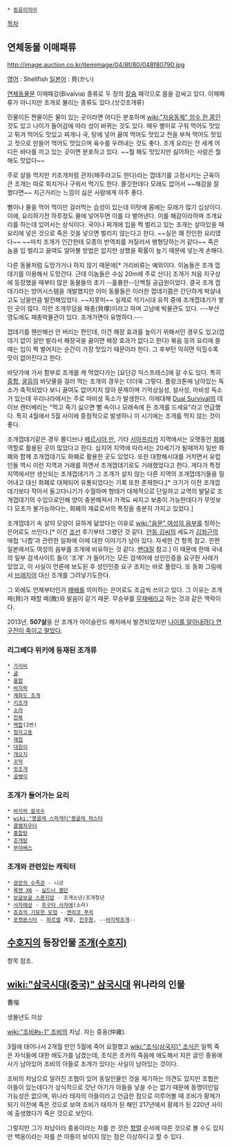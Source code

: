  * [[동음이의어]]

[[목차]]
== 연체동물 이매패류 ==
http://image.auction.co.kr/itemimage/04/8f/80/048f80790.jpg

[[영어]] : Shellfish
[[일본어]] : 貝(かい)

[[연체동물]]문 이매패강(Bivalvia) 종류로 두 장의 [[칼슘]] 패각으로 몸을 감싸고 있다. 이매패류가 아니지만 조개로 불리는 종류도 있다.(삿갓조개류)

민물이든 짠물이든 물이 있는 곳이라면 어디든 분포하며 [[wiki:"자웅동체" 암수 한 몸]]인 것도 있고 나이가 들어감에 따라 성이 바뀌는 것도 있다. 매우 별미로 구워 먹어도 맛있고 튀겨 먹어도 맛있고 찌개나 국, 탕에 넣어 끓여 먹어도 맛있고 전을 부쳐 먹어도 맛있고 젓으로 만들어 먹어도 맛있으며 육수를 우려내는 것도 좋다. 조개 요리는 전 세계 어디든 바다를 끼고 있는 곳이면 분포하고 있다. ~~뭘 해도 맛있지만 싫어하는 사람은 뭘 해도 맛없다~~

주로 살을 먹지만 키조개처럼 관자(패주라고도 한다)라는 껍데기를 고정시키는 근육이 큰 조개는 따로 회치거나 구워서 먹기도 한다. 쫄깃한데다 모래도 없어서 ~~해감을 잘 했다면~~ 지근거리는 느낌이 싫은 사람에게 아주 좋다.

뻘이나 물을 먹어 먹이만 걸러먹는 습성이 있는데 이탓에 몸에는 모래가 많기 십상이다. 이에, 요리하기전 하루정도 물에 넣어두면 이를 다 뱉어낸다. 이를 해감이라하며 조개요리를 하는데 있어서는 상식이다. 국이나 찌개에 입을 쩍 벌리고 있는 조개는 살아있을 때 요리에 넣은 것으로 죽은 것을 넣으면 벌리지 않는다고 한다. ~~실은 꽤 잔인한 요리였다~~ ~~마치 조개가 인간한테 모종의 반역죄를 저질러서 팽형당하는거 같다~~ 죽은 놈을 입 벌리고 끓여도 알아볼 방법은 없지만 상했을 확률이 높기 때문에 넣는게 손해다.

다른 동물처럼 도망가거나 하지 않기 때문에[* 가리비류는 예외이다. 이놈들은 조개 껍데기를 이용해서 도망간다. 근데 이놈들은 수심 20m에 주로 산다] 조개가 처음 지구상에 등장했을 때부터 많은 동물들의 초기 --훌륭한--단백질 공급원이었다. 결국 조개 껍데기라는 방어시스템을 개발했지만 이미 동물들은 이러한 껍데기쯤은 간단하게 박살내고도 남을만큼 발전해있었다. ~~지못미~~ 실제로 석기시대 유적 중에 조개껍데기가 쌓인 곳이 많다. 이런 조개무덤을 패총(貝塚)이라고 하며 고남에 박물관도 있다. ---부산 영도에도 패총박물관이 있다. 조개가면이 유명하다.---

껍데기를 웬만해선 안 버리는 편인데, 이건 해장 효과를 높이기 위해서인 경우도 있고(껍데기 없이 살만 발라서 해장국을 끓이면 해장 효과가 없다고 한다) 볶음 등의 요리에 쓸 때는 입이 짝 벌어지는 순간이 가장 맛있기 때문이라 한다. 그 후부턴 익히면 익힐수록 맛이 없어진다고 한다.

바닷가에 가서 함부로 조개를 캐 먹었다가는 [요단강 익스프레스]에 갈 수도 있다. 특히 [[홍합]], [[굴]]등의 바닷물을 걸러 먹는 조개의 경우는 더더욱 그렇다. 플랑크톤에 남아있는 독소가 축적되었다 보니 끓여도 없어지지 않아 문제이며 기억상실성, 설사성, 마비성 독소가 있는데 우리나라에서는 주로 마비성 독소가 발생한다. 이에대해 [[Dual Survival]]의 데이브 캔터베리는 "먹고 죽기 싫으면 뻘 속이나 모래속에 든 조개를 드세요"라고 언급했다. 특히 4월에서 5월 사이에 중점적으로 발생하니 이 시기에는 조개를 먹지 않는 것이 좋다.

조개껍데기같은 경우 몰디브나 [[페르시아 만]], 기타 [[서아프리카]] 지역에서는 오랫동안 [[화폐]] 역할로 활용된 곳이 많았다고 한다. 심지어 지역에 따라서는 20세기가 될때까지 일반 화폐와 함께 조개껍데기도 화폐로 활용한 곳도 있었다. 또한 대항해시대를 거치면서 유럽인들 역시 이런 지역과 거래를 하면서 조개껍데기로도 거래했었다고 한다. 게다가 특정 지역에서만 생산되는 조개껍데기가 그 조개가 살지 않는 다른 지역의 조개껍데기들을 밀어내고 대신 화폐로 대체되어 유통되었다는 기록 또한 존재한다.[* 크기가 이전 조개껍데기보다 작아서 들고다니기가 수월하며 형태가 대체적으로 단일하고 교역의 발달로 조개껍데기의 수입으로인해 양이 충분해져서 가격도 싸지고 보충이 가능한데다가 무엇보다 모조가 불가능하다는, 화폐의 재료로서의 특징을 충분히 가지고 있었다.]

조개껍데기 속 살의 모양이 묘하게 닮았다는 이유로 [[wiki:"음문" 여성의 음부]]를 칭하는 은어로도 쓰인다.[* 이건 [[조선]] 후기부터 그랬던 것 같다. [[안동 김씨]]의 세도가 [[김좌근]]의 애첩 '나합'과 관련한 일화에 이에 대한 이야기가 남아 있다. 자세한 건 항목 참고. 한편 일본에서도 여성의 음부를 조개에 비유하는 것 같다. [[밴대질]] 참고.] 이 때문에 한때 국내의 일부 검색사이트 들이 '조개' 가 들어가는 모든 검색어에 성인인증을 요구한 사례가 있었고, 이 사실이 언론에 보도된 후 성인인증 요구 조치는 바로 풀렸다. 또 동화 그림에서 [[브래지어]] 대신 조개를 그려넣기도한다.

그 외에도 언제부터인가 [[패배]]를 의미하는 은어로도 조금씩 쓰이고 있다. 그 이유는 조개 패(貝)가 패할 패(敗)와 발음이 같기 때문. 무승부를 [[무재배]]라고 하는 것과 같은 맥락이다.

2013년, '''507살'''을 산 조개가 아이슬란드 해저에서 발견되었지만 [http://www.mt.co.kr/view/mtview.php?type=1&no=2013111513362984853&outlink=1 나이를 알아내려다 연구진이 죽이고 말았다].

=== 리그베다 위키에 등재된 조개류 === 
 * [[가리비]]
 * [[굴]]
 * [[홍합]]
 * [[바지락]]
 * [[계화도 조개]]
 * [[키조개]]
 * [[소라]]
 * [[전복]]
 * [[백합]](2번)
 * [[청자고둥]]
 * [[재첩]]
 * [[대칭이]]
 * [[개오지]]
 * [[꼬막]]
 * [[맛조개]]
 * [[골뱅이]]

=== 조개가 들어가는 요리 ===
 * [[바지락 칼국수]]
 * [[wiki:"봉골레 스파게티"봉골레 파스타]]
 * [[클램차우더]]
 * [[홍합탕]]
 * [[조개탕]]
 * [[부야베스]]

=== 조개와 관련있는 캐릭터 ===
 * [[광란의 수족관]] - 니코
 * [[록맨 X6]] - [[실드너 셸던]]
 * [[보글보글 스폰지밥]] - 조개소년/조개청년
 * [[사자에상]] - [[후구타 사자에]](소라)
 * [[죠죠의 기묘한 모험]] - [[엔리코 푸치]]
 * [[포켓몬스터]] - [[파르셀]] 계열, [[진주몽]], --[[바지락조개]]--

== [[수호지]]의 등장인물 [[조개(수호지)]] ==
항목 참조.

== [[wiki:"삼국시대(중국)" 삼국시대]] 위나라의 인물 ==
曹喈

생몰년도 미상

[[wiki:"조비#s-1" 조비]]의 차남. 자는 중옹(仲雍).

3월에 태어나서 2개월 만인 5월에 죽어 요절했고 [[wiki:"조식(삼국지)" 조식]]은 일찍 죽은 자식들에 대한 애도가를 남겼는데, 조식은 조카의 죽음에 애도해서 지은 글인 중옹애사가 남아있어 조비의 아들로 조개가 있다는 사실이 남아있는 것이다.

조비의 차남으로 알려진 조협이 있어 동일인물인 것을 제기하는 의견도 있지만 조협은 아들이 있는데다가 상식적으로 갓난 아기가 아들을 낳을 수는 없기 때문에 동명이인일 가능성은 없으며, 위나라 태자의 아들이라고 언급한 점으로 미루어볼 때 조비가 황제가 되기 이전에 죽은 것으로 보여 조비가 태자가 된 해인 217년에서 황제가 된 220년 사이에 출생했다가 죽은 것으로 보인다.

그렇지만 그가 차남이라 중옹이라는 자를 쓴 것은 [[항렬]] 순서에 따른 것으로 볼 수도 있지만 백옹이라는 자를 쓴 아들이 보이지 않는 점은 이상하다고 할 수 있다.

